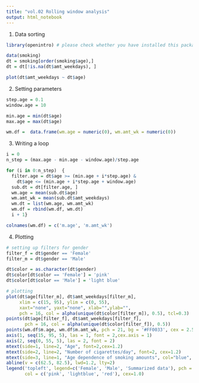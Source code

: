 ```yaml
---
title: "vol.02 Rolling window analysis"
output: html_notebook
---
```


1. Data sorting
```r
library(openintro) # please check whether you have installed this package; otherwise please install first

data(smoking)
dt = smoking[order(smoking$age),]
dt = dt[!is.na(dt$amt_weekdays), ]

plot(dt$amt_weekdays ~ dt$age)

```

2. Setting parameters
```r
step.age = 0.1
window.age = 10

min.age = min(dt$age)
max.age = max(dt$age)

wm.df =  data.frame(wm.age = numeric(0), wm.amt_wk = numeric(0))

```

3. Writing a loop
```r
i = 0
n_step = (max.age - min.age - window.age)/step.age

for (i in 0:n_step)  {
  filter.age = dt$age >= (min.age + i*step.age) & 
    dt$age <= (min.age + i*step.age + window.age)
  sub.dt = dt[filter.age, ]
  wm.age = mean(sub.dt$age)
  wm.amt_wk = mean(sub.dt$amt_weekdays)
  wm.dt = list(wm.age, wm.amt_wk)
  wm.df = rbind(wm.df, wm.dt)
  i + 1}

colnames(wm.df) = c('m.age', 'm.amt_wk')

```

4. Plotting
```r
# setting up filters for gender
filter_f = dt$gender == 'Female'
filter_m = dt$gender == 'Male'

dt$color = as.character(dt$gender)
dt$color[dt$color == 'Female'] = 'pink'
dt$color[dt$color == 'Male'] = 'light blue'

# plotting
plot(dt$age[filter_m], dt$amt_weekdays[filter_m],
     xlim = c(15, 95), ylim = c(0, 55),
     xaxt="none", yaxt="none", xlab="",ylab="",
     pch = 16, col = alpha(unique(dt$color[filter_m]), 0.5), tcl=0.3)
points(dt$age[filter_f], dt$amt_weekdays[filter_f],
       pch = 16, col = alpha(unique(dt$color[filter_f]), 0.5))
points(wm.df$m.age, wm.df$m.amt_wk, pch = 21, bg = '#FF0033', cex = 2.5)
axis(1, seq(15, 95, 5), las = 1, font = 2,cex.axis = 1)
axis(2, seq(0, 55, 5), las = 2, font = 2)
mtext(side=1, line=2, "Age", font=2,cex=1.2)
mtext(side=2, line=2, "Number of cigarettes/day", font=2, cex=1.2)
mtext(side=3, line=1, "Age dependence of smoking amounts", col="blue", font=3, cex=1.5)
abline(v = c(62.5, 82.5), lwd=1.2, lty=2)
legend('topleft', legend=c('Female', 'Male', 'Summarized data'), pch = 16,
       col = c('pink', 'lightblue', 'red'), cex=1.0)
```

